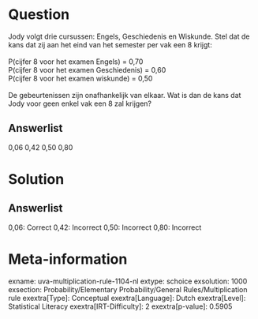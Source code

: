 Question
========

Jody volgt drie cursussen: Engels, Geschiedenis en Wiskunde. Stel dat de
kans dat zij aan het eind van het semester per vak een 8 krijgt:\
\
P(cijfer 8 voor het examen Engels) = 0,70\
P(cijfer 8 voor het examen Geschiedenis) = 0,60\
P(cijfer 8 voor het examen wiskunde) = 0,50\
\
De gebeurtenissen zijn onafhankelijk van elkaar. Wat is dan de kans dat
Jody voor geen enkel vak een 8 zal krijgen?\

Answerlist
----------

0,06
0,42
0,50
0,80

Solution
========

Answerlist
----------

0,06: Correct
0,42: Incorrect
0,50: Incorrect
0,80: Incorrect

Meta-information
================
exname: uva-multiplication-rule-1104-nl
extype: schoice
exsolution: 1000
exsection: Probability/Elementary Probability/General Rules/Multiplication rule
exextra[Type]: Conceptual
exextra[Language]: Dutch
exextra[Level]: Statistical Literacy
exextra[IRT-Difficulty]: 2
exextra[p-value]: 0.5905
